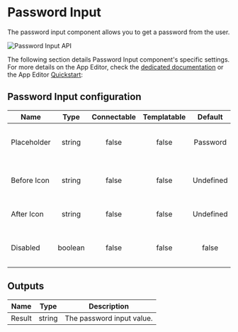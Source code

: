 
# Password Input

The password input component allows you to get a password from the user.

![Password Input API](../../assets/apps/4_app_component_library/password-input.png.webp)

The following section details Password Input component's specific settings. For more details on the App Editor, check the [dedicated documentation](../0_app_editor/index.mdx) or the App Editor [Quickstart](../../getting_started/7_apps_quickstart/index.mdx):

<div className="grid grid-cols-2 gap-6 mb-4">
	<DocCard
		color="orange"
		title="App Editor Documentation"
		description="The app editor is a low-code builder to create custom User Interfaces with a mix of drag-and-drop and code."
		href="/docs/apps/app_editor"
	/>
	<DocCard
		color="orange"
		title="Apps Quickstart"
		description="Learn how to build your first app in a matter of minutes."
		href="/docs/getting_started/apps_quickstart"
	/>
</div>

## Password Input configuration

| Name        |  Type   | Connectable | Templatable |  Default  | Description                                |
| ----------- | :-----: | :---------: | :---------: | :-------: | ------------------------------------------ |
| Placeholder | string  |    false    |    false    | Password  | The password input placeholder.            |
| Before Icon | string  |    false    |    false    | Undefined | The icon to display before the label.      |
| After Icon  | string  |    false    |    false    | Undefined | The icon to display after the label.       |
| Disabled    | boolean |    false    |    false    |   false   | Whether the text input should be disabled. |

## Outputs

| Name   |  Type  | Description               |
| ------ | :----: | ------------------------- |
| Result | string | The password input value. |
